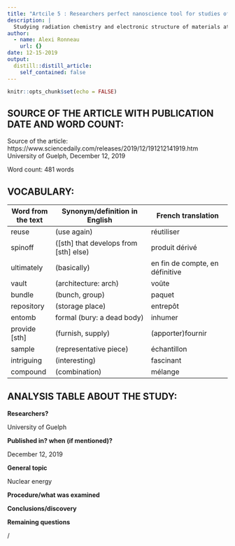 ```yaml
---
title: "Artcile 5 : Researchers perfect nanoscience tool for studies of nuclear waste storage"
description: |
  Studying radiation chemistry and electronic structure of materials at scales smaller than nanometers, scientists prepared samples of clay in ultra-thin layers. Working at the TRIUMF particle accelerator, they bombarded the samples with antimatter subatomic particles. They found their system is a proven tool for radiation studies of material to be used to store nuclear waste -- important for Canadian nuclear industry looking to build its first geological repository.
author:
  - name: Alexi Ronneau
    url: {}
date: 12-15-2019
output:
  distill::distill_article:
    self_contained: false
---
```


```r
knitr::opts_chunk$set(echo = FALSE)
```

## SOURCE OF THE ARTICLE WITH PUBLICATION DATE AND WORD COUNT:

Source of the article: https://www.sciencedaily.com/releases/2019/12/191212141919.htm University of Guelph, December 12, 2019

Word count: 481 words

## VOCABULARY:

| Word from the text | Synonym/definition in English         | French translation              |
| ------------------ | ------------------------------------- | ------------------------------- |
| reuse              | (use again)                           | réutiliser                      |
| spinoff            | ([sth] that develops from [sth] else) | produit dérivé                  |
| ultimately         | (basically)                           | en fin de compte, en définitive |
| vault              | (architecture: arch)                  | voûte                           |
| bundle             | (bunch, group)                        | paquet                          |
| repository         | (storage place)                       | entrepôt                        |
| entomb             | formal (bury: a dead body)            | inhumer                         |
| provide [sth]      | (furnish, supply)                     | (apporter)fournir               |
| sample             | (representative piece)                | échantillon                     |
| intriguing         | (interesting)                         | fascinant                       |
| compound           | (combination)                         | mélange                         |

## ANALYSIS TABLE ABOUT THE STUDY:

**Researchers?**

University of Guelph

**Published in? when (if mentioned)?**

December 12, 2019

**General topic**

Nuclear energy

**Procedure/what was examined**



**Conclusions/discovery**



**Remaining questions**

/
